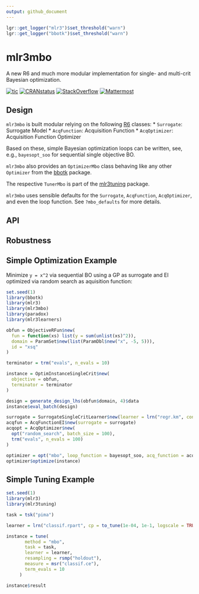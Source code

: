 ```yaml
---
output: github_document
---
```


```r
lgr::get_logger("mlr3")$set_threshold("warn")
lgr::get_logger("bbotk")$set_threshold("warn")

```

# mlr3mbo

A new R6 and much more modular implementation for single- and multi-crit Bayesian optimization.

<!-- badges: start -->
[![tic](https://github.com/mlr-org/mlr3mbo/workflows/tic/badge.svg?branch=main)](https://github.com/mlr-org/mlr3mbo/actions)
[![CRANstatus](https://www.r-pkg.org/badges/version/mlr3mbo)](https://cran.r-project.org/package=mlr3mbo)
[![StackOverflow](https://img.shields.io/badge/stackoverflow-mlr3-orange.svg)](https://stackoverflow.com/questions/tagged/mlr3)
[![Mattermost](https://img.shields.io/badge/chat-mattermost-orange.svg)](https://lmmisld-lmu-stats-slds.srv.mwn.de/mlr_invite/)
<!-- badges: end -->

## Design

`mlr3mbo` is built modular relying on the following [R6](https://cran.r-project.org/package=R6) classes:
* `Surrogate`: Surrogate Model
*  `AcqFunction`: Acquisition Function
*  `AcqOptimizer`: Acquisition Function Optimizer

Based on these, simple Bayesian optimization loops can be written, see, e.g., `bayesopt_soo` for sequential single objective BO.

`mlr3mbo` also provides an `OptimizerMbo` class behaving like any other `Optimizer` from the [bbotk](https://cran.r-project.org/package=bbotk) package.

The respective `TunerMbo` is part of the [mlr3tuning](https://cran.r-project.org/package=mlr3tuning) package.

`mlr3mbo` uses sensible defaults for the `Surrogate`, `AcqFunction`, `AcqOptimizer`, and even the loop function.
See `?mbo_defaults` for more details.

## API

## Robustness

## Simple Optimization Example

Minimize `y = x^2` via sequential BO using a GP as surrogate and EI optimized via random search as aquisition function:

```r
set.seed(1)
library(bbotk)
library(mlr3)
library(mlr3mbo)
library(paradox)
library(mlr3learners)

obfun = ObjectiveRFun$new(
  fun = function(xs) list(y = sum(unlist(xs)^2)),
  domain = ParamSet$new(list(ParamDbl$new("x", -5, 5))),
  id = "xsq"
)

terminator = trm("evals", n_evals = 10)

instance = OptimInstanceSingleCrit$new(
  objective = obfun,
  terminator = terminator
)

design = generate_design_lhs(obfun$domain, 4)$data
instance$eval_batch(design)

surrogate = SurrogateSingleCritLearner$new(learner = lrn("regr.km", control = list(trace = FALSE)))
acqfun = AcqFunctionEI$new(surrogate = surrogate)
acqopt = AcqOptimizer$new(
  opt("random_search", batch_size = 100),
  trm("evals", n_evals = 100)
)

optimizer = opt("mbo", loop_function = bayesopt_soo, acq_function = acqfun, acq_optimizer = acqopt)
optimizer$optimize(instance)
```

## Simple Tuning Example

```r
set.seed(1)
library(mlr3)
library(mlr3tuning)

task = tsk("pima")

learner = lrn("classif.rpart", cp = to_tune(1e-04, 1e-1, logscale = TRUE))

instance = tune(
       method = "mbo",
       task = task,
       learner = learner,
       resampling = rsmp("holdout"),
       measure = msr("classif.ce"),
       term_evals = 10
     )

instance$result
```
